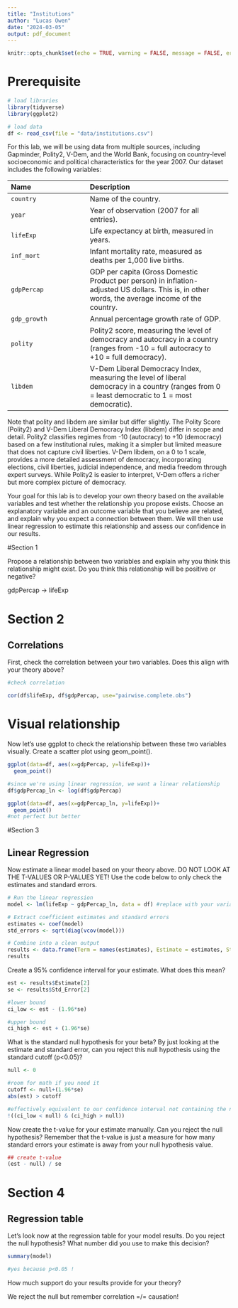 ```yaml
---
title: "Institutions"
author: "Lucas Owen"
date: "2024-03-05"
output: pdf_document
---
```


```r
knitr::opts_chunk$set(echo = TRUE, warning = FALSE, message = FALSE, error = FALSE)
```

# Prerequisite
```r

# load libraries
library(tidyverse)
library(ggplot2)

# load data
df <- read_csv(file = "data/institutions.csv")
```


For this lab, we will be using data from multiple sources, including Gapminder, Polity2, V-Dem, and the World Bank, focusing on country-level socioeconomic and political characteristics for the year 2007. Our dataset includes the following variables:

 -------------------------------- ----------------------------------------------------------
 Name                             Description
 -------------------------------- ----------------------------------------------------------
 `country`                        Name of the country.
 
 `year`                           Year of observation (2007 for all entries).
 
 `lifeExp`                        Life expectancy at birth, measured in years.
 
 `inf_mort`                       Infant mortality rate, measured as deaths per 1,000 live births.
 
 `gdpPercap`                      GDP per capita (Gross Domestic Product per person) in inflation-adjusted US dollars. This is, in other words, the average income of the country.
 
 `gdp_growth`                     Annual percentage growth rate of GDP.
 
 `polity`                         Polity2 score, measuring the level of democracy and autocracy in a country 
                                  (ranges from -10 = full autocracy to +10 = full democracy).
 
 `libdem`                         V-Dem Liberal Democracy Index, measuring the level of liberal democracy in a country 
                                  (ranges from 0 = least democratic to 1 = most democratic).
 
 -------------------------------------------------------------------------------------------

Note that polity and libdem are similar but differ slightly. The Polity Score (Polity2) and V-Dem Liberal Democracy Index (libdem) differ in scope and detail. Polity2 classifies regimes from -10 (autocracy) to +10 (democracy) based on a few institutional rules, making it a simpler but limited measure that does not capture civil liberties. V-Dem libdem, on a 0 to 1 scale, provides a more detailed assessment of democracy, incorporating elections, civil liberties, judicial independence, and media freedom through expert surveys. While Polity2 is easier to interpret, V-Dem offers a richer but more complex picture of democracy.


Your goal for this lab is to develop your own theory based on the available variables and test whether the relationship you propose exists. Choose an explanatory variable and an outcome variable that you believe are related, and explain why you expect a connection between them. We will then use linear regression to estimate this relationship and assess our confidence in our results.


#Section 1

Propose a relationship between two variables and explain why you think this relationship might exist. Do you think this relationship will be positive or negative?

gdpPercap -> lifeExp


# Section 2

## Correlations

First, check the correlation between your two variables. Does this align with your theory above?

```r

#check correlation

cor(df$lifeExp, df$gdpPercap, use="pairwise.complete.obs")

```

# Visual relationship

Now let's use ggplot to check the relationship between these two variables visually. Create a scatter plot using geom_point().

```r

ggplot(data=df, aes(x=gdpPercap, y=lifeExp))+
  geom_point()

#since we're using linear regression, we want a linear relationship
df$gdpPercap_ln <- log(df$gdpPercap)

ggplot(data=df, aes(x=gdpPercap_ln, y=lifeExp))+
  geom_point()
#not perfect but better

```


#Section 3

## Linear Regression

Now estimate a linear model based on your theory above. DO NOT LOOK AT THE T-VALUES OR P-VALUES YET! Use the code below to only check the estimates and standard errors.

```r

# Run the linear regression
model <- lm(lifeExp ~ gdpPercap_ln, data = df) #replace with your variables

# Extract coefficient estimates and standard errors
estimates <- coef(model)
std_errors <- sqrt(diag(vcov(model)))

# Combine into a clean output
results <- data.frame(Term = names(estimates), Estimate = estimates, Std_Error = std_errors)
results

```


Create a 95% confidence interval for your estimate. What does this mean?

```r

est <- results$Estimate[2]
se <- results$Std_Error[2]

#lower bound
ci_low <- est - (1.96*se)

#upper bound
ci_high <- est + (1.96*se)


```


What is the standard null hypothesis for your beta? By just looking at the estimate and standard error, can you reject this null hypothesis using the standard cutoff (p<0.05)?

```r
null <- 0

#room for math if you need it
cutoff <- null+(1.96*se)
abs(est) > cutoff

#effectively equivalent to our confidence interval not containing the null hypothesis value
!((ci_low < null) & (ci_high > null))

```


Now create the t-value for your estimate manually. Can you reject the null hypothesis? Remember that the t-value is just a measure for how many standard errors your estimate is away from your null hypothesis value.

```r

## create t-value
(est - null) / se


```


# Section 4

## Regression table

Let's look now at the regression table for your model results. Do you reject the null hypothesis? What number did you use to make this decision?

```r

summary(model)

#yes because p<0.05 !

```


How much support do your results provide for your theory?

We reject the null but remember correlation =/= causation!


